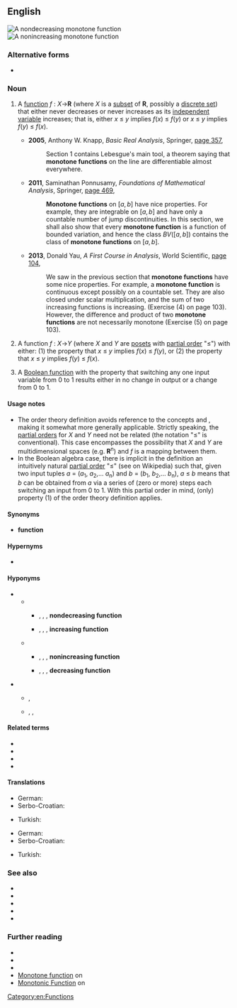 ==English==
[[File:Monotonicity example1.png|right|thumb|A ''nondecreasing'' '''monotone function''']]
[[File:Monotonicity example2.png|right|thumb|A ''nonincreasing'' '''monotone function''']]

===Alternative forms===
* {{l|en|monotonic function}}

===Noun===
{{en-noun}}

# {{lb|en|calculus}} A [[function]] ''f'' : ''X''→'''R''' (where ''X'' is a [[subset]] of '''R''', possibly a [[discrete set]]) that either never decreases or never increases as its [[independent variable]] increases; that is, either ''x'' ≤ ''y'' implies ''f''(''x'') ≤ ''f''(''y'') or ''x'' ≤ ''y'' implies ''f''(''y'') ≤ ''f''(''x''). [[Category:en:Functions]]
#: {{ux|en|Where defined, the first derivative of a '''monotone function''' never changes sign, although it may be zero.}}
#* '''2005''', Anthony W. Knapp, ''Basic Real Analysis'', Springer, [https://books.google.com.au/books?id=4ZZCAAAAQBAJ&pg=PA357&dq=%22monotone+function%22%7C%22monotone+functions%22&hl=en&sa=X&ved=0ahUKEwjk9oCWhunbAhXG2LwKHbCACD8Q6AEIpAEwGA#v=onepage&q=%22monotone%20function%22%7C%22monotone%20functions%22&f=false page 357],
#*: Section 1 contains Lebesgue's main tool, a theorem saying that '''monotone functions''' on the line are differentiable almost everywhere.
#* '''2011''', Saminathan Ponnusamy, ''Foundations of Mathematical Analysis'', Springer, [https://books.google.com.au/books?id=KcGYMPnxHCQC&pg=PA468&dq=%22monotone+function%22%7C%22monotone+functions%22&hl=en&sa=X&ved=0ahUKEwjk9oCWhunbAhXG2LwKHbCACD8Q6AEI_gEwKQ#v=onepage&q=%22monotone%20function%22%7C%22monotone%20functions%22&f=false page 469],
#*: '''Monotone functions''' on <math>[a, b]</math> have nice properties. For example, they are integrable on <math>[a, b]</math> and have only a countable number of jump discontinuities. In this section, we shall also show that every '''monotone function''' is a function of bounded variation, and hence the class <math>\mathit{BV}([a,b])</math> contains the class of '''monotone functions''' on <math>[a, b]</math>.
#* '''2013''', Donald Yau, ''A First Course in Analysis'', World Scientific, [https://books.google.com.au/books?id=osx4mw9ZhPMC&pg=PA104&dq=%22monotone+function%22%7C%22monotone+functions%22&hl=en&sa=X&ved=0ahUKEwjk9oCWhunbAhXG2LwKHbCACD8Q6AEIngEwFw#v=onepage&q=%22monotone%20function%22%7C%22monotone%20functions%22&f=false page 104],
#*: We saw in the previous section that '''monotone functions''' have some nice properties. For example, a '''monotone function''' is continuous except possibly on a countable set. They are also closed under scalar multiplication, and the sum of two increasing functions is increasing. (Exercise (4) on page 103). However, the difference and product of two '''monotone functions''' are not necessarily monotone (Exercise (5) on page 103).
# {{lb|en|order theory|analysis}} A function ''f'' : ''X''→''Y'' (where ''X'' and ''Y'' are [[poset]]s with [[partial order]] "≤") with either: (1) the property that ''x'' ≤ ''y'' implies ''f''(''x'') ≤ ''f''(''y''), or (2) the property that ''x'' ≤ ''y'' implies ''f''(''y'') ≤ ''f''(''x'').
# {{lb|en|Boolean algebra}} A [[Boolean function]] with the property that switching any one input variable from 0 to 1 results either in no change in output or a change from 0 to 1.

====Usage notes====
* The order theory definition avoids reference to the concepts {{m|en|increasing}} and {{m|en|decreasing}}, making it somewhat more generally applicable. Strictly speaking, the [[partial order]]s for ''X'' and ''Y'' need not be related (the notation "≤" is conventional). This case encompasses the possibility that ''X'' and ''Y'' are multidimensional spaces (e.g. '''R'''<sup>n</sup>) and ''f'' is a mapping between them.
* In the Boolean algebra case, there is implicit in the definition an intuitively natural [[partial order]] "≤" (see ''{{w|product order}}'' on Wikipedia) such that, given two input tuples ''a'' = (''a''<sub>1</sub>, ''a''<sub>2</sub>,... ''a''<sub>n</sub>) and ''b'' = (''b''<sub>1</sub>, ''b''<sub>2</sub>,... ''b''<sub>n</sub>), ''a'' ≤ ''b'' means that ''b'' can be obtained from ''a'' via a series of (zero or more) steps each switching an input from 0 to 1. With this partial order in mind, (only) property (1) of the order theory definition applies.

====Synonyms====
* {{sense|function that either never decreases or never increases}} {{l|en|monotonic}} '''function'''

====Hypernyms====
* {{l|en|function}}

====Hyponyms====
* {{sense|calculus}}
** {{sense|function that never decreases as its independent variable increases}}
*** {{l|en|nondecreasing function}}, {{l|en|monotone nondecreasing function}}, {{l|en|monotonic nondecreasing function}}, {{l|en|monotonically}} '''nondecreasing function'''
*** {{l|en|increasing function}}, {{l|en|monotone increasing function}}, {{l|en|monotonic increasing function}}, {{l|en|monotonically}} '''increasing function'''
** {{sense|function that never increases as its independent variable increases}}
*** {{l|en|nonincreasing function}}, {{l|en|monotone nonincreasing function}}, {{l|en|monotonic nonincreasing function}}, {{l|en|monotonically}} '''nonincreasing function'''
*** {{l|en|decreasing function}}, {{l|en|monotone decreasing function}}, {{l|en|monotonic decreasing function}}, {{l|en|monotonically}} '''decreasing function'''
* {{sense|order theory}}
** {{l|en|isotone function}}, {{l|en|order-preserving function}}
** {{l|en|anti-monotone function}}, {{l|en|antitone function}}, {{l|en|order-reversing function}}

====Related terms====
* {{l|en|monotone}}
* {{l|en|monotone operator}}
* {{l|en|monotone transformation}}
* {{l|en|monotonic}}

====Translations====
{{trans-top|calculus: real function that either never decreases or never increases}}
* German: {{t|de|monotone Funktion|f}}
* Serbo-Croatian: {{t|sh|monotona funkcija|f}}
{{trans-mid}}
* Turkish: {{t|tr|monoton fonksiyon}}
{{trans-bottom}}
{{trans-top|order theory: function such that either ''x'' ≤ ''y'' implies ''f''(''x'') ≤ ''f''(''y'') or ''x'' ≤ ''y'' implies ''f''(''y'') ≤ ''f''(''x'')}}
* German: {{t|de|monotone Funktion|f}}
* Serbo-Croatian: {{t|sh|monotona funkcija|f}}
{{trans-mid}}
* Turkish: {{t|tr|monoton fonksiyon}}
{{trans-bottom}}
{{trans-top|Boolean function such that switching an input from 0 to 1 either does not change the output or changes it from 0 to 1}}
{{trans-mid}}
{{trans-bottom}}

===See also===
* {{l|en|absolutely monotonic}}
* {{l|en|strictly decreasing}}
* {{l|en|strictly increasing}}
* {{l|en|weakly decreasing}}
* {{l|en|weakly increasing}}

===Further reading===
* {{pedia|Monotonic function}}
* {{pedia|Bernstein's theorem on monotone functions}}
* {{pedia|Monotone cubic interpolation}}
* [https://www.encyclopediaofmath.org/index.php/Monotone_function Monotone function] on {{w|Encyclopedia of Mathematics}}
* [http://mathworld.wolfram.com/MonotonicFunction.html Monotonic Function] on {{w|MathWorld|Wolfram MathWorld}}